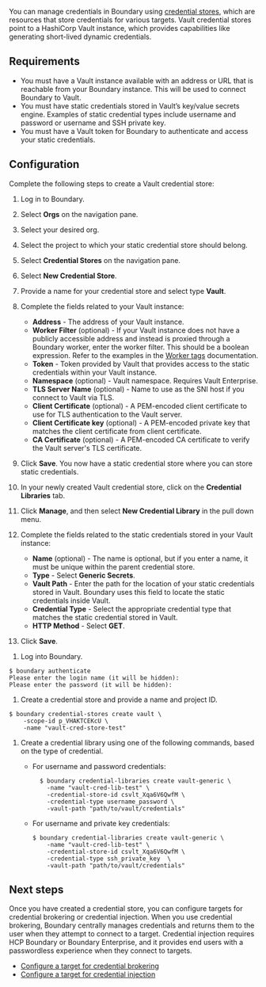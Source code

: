You can manage credentials in Boundary using [credential stores](/boundary/docs/concepts/domain-model/credential-stores), which are resources that store credentials for various targets.
Vault credential stores point to a HashiCorp Vault instance, which provides capabilities like generating short-lived dynamic credentials.

## Requirements

- You must have a Vault instance available with an address or URL that is reachable from your Boundary instance. This will be used to connect Boundary to Vault.
- You must have static credentials stored in Vault’s key/value secrets engine. Examples of static credential types include username and password or username and SSH private key.
- You must have a Vault token for Boundary to authenticate and access your static credentials.

## Configuration

Complete the following steps to create a Vault credential store:

<Tabs>
<Tab heading="UI" group="ui">

1. Log in to Boundary.
1. Select **Orgs** on the navigation pane.
1. Select your desired org.
1. Select the project to which your static credential store should belong.
1. Select **Credential Stores** on the navigation pane.
1. Select **New Credential Store**.
1. Provide a name for your credential store and select type **Vault**.
1. Complete the fields related to your Vault instance:
    - **Address** - The address of your Vault instance.
    - **Worker Filter** (optional) - If your Vault instance does not have a publicly accessible address and instead is proxied through a Boundary worker, enter the worker filter. This should be a boolean expression. Refer to the examples in the [Worker tags](/boundary/docs/concepts/filtering/worker-tags) documentation.
    - **Token** - Token provided by Vault that provides access to the static credentials within your Vault instance.
    - **Namespace** (optional) - Vault namespace. Requires Vault Enterprise.
    - **TLS Server Name** (optional) - Name to use as the SNI host if you connect to Vault via TLS.
    - **Client Certificate** (optional) - A PEM-encoded client certificate to use for TLS authentication to the Vault server.
    - **Client Certificate key** (optional) - A PEM-encoded private key that matches the client certificate from client certificate.
    - **CA Certificate** (optional) - A PEM-encoded CA certificate to verify the Vault server's TLS certificate.

1. Click **Save**. You now have a static credential store where you can store static credentials.
1. In your newly created Vault credential store, click on the **Credential Libraries** tab.
1. Click **Manage**, and then select **New Credential Library** in the pull down menu.
1. Complete the fields related to the static credentials stored in your Vault instance:
    - **Name** (optional) -  The name is optional, but if you enter a name, it must be unique within the parent credential store.
    - **Type** - Select **Generic Secrets**.
    - **Vault Path** - Enter the path for the location of your static credentials stored in Vault. Boundary uses this field to locate the static credentials inside Vault.
    - **Credential Type** - Select the appropriate credential type that matches the static credential stored in Vault.
    - **HTTP Method** - Select **GET**.
1. Click **Save**.

</Tab>
<Tab heading="CLI" group="cli">

1. Log into Boundary.

  ```shell-session
  $ boundary authenticate
  Please enter the login name (it will be hidden):
  Please enter the password (it will be hidden):
  ```

1. Create a credential store and provide a name and project ID.

  ```shell-session
  $ boundary credential-stores create vault \
      -scope-id p_VHAKTCEKcU \
      -name "vault-cred-store-test"
  ```

1. Create a credential library using one of the following commands, based on the type of credential.

    - For username and password credentials:

      ```shell-session
        $ boundary credential-libraries create vault-generic \
          -name "vault-cred-lib-test" \
          -credential-store-id csvlt_Xqa6V6QwfM \
          -credential-type username_password \
          -vault-path "path/to/vault/credentials"
      ```

    - For username and private key credentials:

      ```shell-session
      $ boundary credential-libraries create vault-generic \
          -name "vault-cred-lib-test" \
          -credential-store-id csvlt_Xqa6V6QwfM \
          -credential-type ssh_private_key  \
          -vault-path "path/to/vault/credentials"
      ```

</Tab>
</Tabs>

## Next steps

Once you have created a credential store, you can configure targets for credential brokering or credential injection.
When you use credential brokering, Boundary centrally manages credentials and returns them to the user when they attempt to connect to a target.
Credential injection requires HCP Boundary or Boundary Enterprise, and it provides end users with a passwordless experience when they connect to targets.

- [Configure a target for credential brokering](/boundary/docs/configuration/credential-management/configure-credential-brokering)
- [Configure a target for credential injection](/boundary/docs/configuration/credential-management/configure-credential-brokering)